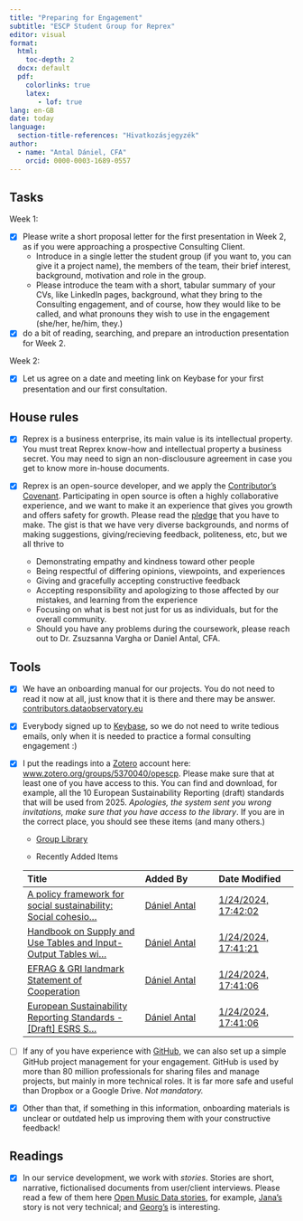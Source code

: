 ```yaml
---
title: "Preparing for Engagement"
subtitle: "ESCP Student Group for Reprex"
editor: visual
format:
  html: 
    toc-depth: 2
  docx: default
  pdf:
    colorlinks: true
    latex: 
       - lof: true
lang: en-GB
date: today
language: 
  section-title-references: "Hivatkozásjegyzék"
author:
  - name: "Antal Dániel, CFA"
    orcid: 0000-0003-1689-0557
---
```


## Tasks

Week 1:

-   [x] Please write a short proposal letter for the first presentation in Week 2, as if you were approaching a prospective Consulting Client.
    -   Introduce in a single letter the student group (if you want to, you can give it a project name), the members of the team, their brief interest, background, motivation and role in the group.
    -   Please introduce the team with a short, tabular summary of your CVs, like LinkedIn pages, background, what they bring to the Consulting engagement, and of course, how they would like to be called, and what pronouns they wish to use in the engagement (she/her, he/him, they.)
-   [x] do a bit of reading, searching, and prepare an introduction presentation for Week 2.

Week 2:

-   [x] Let us agree on a date and meeting link on Keybase for your first presentation and our first consultation.

## House rules

-   [x] Reprex is a business enterprise, its main value is its intellectual property. You must treat Reprex know-how and intellectual property a business secret. You may need to sign an non-disclousure agreement in case you get to know more in-house documents.

-   [x] Reprex is an open-source developer, and we apply the [Contributor's Covenant](https://www.contributor-covenant.org/). Participating in open source is often a highly collaborative experience, and we want to make it an experience that gives you growth and offers safety for growth. Please read the [pledge](https://www.contributor-covenant.org/version/2/1/code_of_conduct/) that you have to make. The gist is that we have very diverse backgrounds, and norms of making suggestions, giving/recieving feedback, politeness, etc, but we all thrive to

    -   Demonstrating empathy and kindness toward other people
    -   Being respectful of differing opinions, viewpoints, and experiences
    -   Giving and gracefully accepting constructive feedback
    -   Accepting responsibility and apologizing to those affected by our mistakes, and learning from the experience
    -   Focusing on what is best not just for us as individuals, but for the overall community.
    -   Should you have any problems during the coursework, please reach out to Dr. Zsuzsanna Vargha or Daniel Antal, CFA.

## Tools

-   [x] We have an onboarding manual for our projects. You do not need to read it now at all, just know that it is there and there may be answer. [contributors.dataobservatory.eu](https://contributors.dataobservatory.eu/)

-   [x] Everybody signed up to [Keybase](https://contributors.dataobservatory.eu/collaboration-tools.html#keybase), so we do not need to write tedious emails, only when it is needed to practice a formal consulting engagement :)

-   [x] I put the readings into a [Zotero](https://contributors.dataobservatory.eu/collaboration-tools.html#zotero) account here: [www.zotero.org/groups/5370040/opescp](https://www.zotero.org/groups/5370040/opescp). Please make sure that at least one of you have access to this. You can find and download, for example, all the 10 European Sustainability Reporting (draft) standards that will be used from 2025. *Apologies, the system sent you wrong invitations, make sure that you have access to the library*. If you are in the correct place, you should see these items (and many others.)

    -   [Group Library](https://www.zotero.org/groups/5370040/opescp/items)

    -    Recently Added Items

    | Title                                                                                                                                  | Added By                                                                            | Date Modified                                                                              |
    |:---------------------------------------------------------------------------------------------------------------------------------------|:------------------------------------------------------------------------------------|:-------------------------------------------------------------------------------------------|
    | [A policy framework for social sustainability: Social cohesio…](https://www.zotero.org/groups/5370040/opescp/items/itemKey/B7PFBYDV)   | [Dániel Antal](https://www.zotero.org/groups/5370040/opescp/items/itemKey/B7PFBYDV) | [1/24/2024, 17:42:02](https://www.zotero.org/groups/5370040/opescp/items/itemKey/B7PFBYDV) |
    | [Handbook on Supply and Use Tables and Input-Output Tables wi…](https://www.zotero.org/groups/5370040/opescp/items/itemKey/AF6DP8AT)   | [Dániel Antal](https://www.zotero.org/groups/5370040/opescp/items/itemKey/AF6DP8AT) | [1/24/2024, 17:41:21](https://www.zotero.org/groups/5370040/opescp/items/itemKey/AF6DP8AT) |
    | [EFRAG & GRI landmark Statement of Cooperation](https://www.zotero.org/groups/5370040/opescp/items/itemKey/CTK9TH4H)                   | [Dániel Antal](https://www.zotero.org/groups/5370040/opescp/items/itemKey/CTK9TH4H) | [1/24/2024, 17:41:06](https://www.zotero.org/groups/5370040/opescp/items/itemKey/CTK9TH4H) |
    | [European Sustainability Reporting Standards - \[Draft\] ESRS S…](https://www.zotero.org/groups/5370040/opescp/items/itemKey/FFEWIP85) | [Dániel Antal](https://www.zotero.org/groups/5370040/opescp/items/itemKey/FFEWIP85) | [1/24/2024, 17:41:06](https://www.zotero.org/groups/5370040/opescp/items/itemKey/FFEWIP85) |

-   [ ] If any of you have experience with [GitHub](https://contributors.dataobservatory.eu/collaboration-tools.html#github), we can also set up a simple GitHub project management for your engagement. GitHub is used by more than 80 million professionals for sharing files and manage projects, but mainly in more technical roles. It is far more safe and useful than Dropbox or a Google Drive. *Not mandatory.*

-   [x] Other than that, if something in this information, onboarding materials is unclear or outdated help us improving them with your constructive feedback!

## Readings

-   [x] In our service development, we work with *stories*. Stories are short, narrative, fictionalised documents from user/client interviews. Please read a few of them here [Open Music Data stories](https://github.com/dataobservatory-eu/open-music-europe-user-stories), for example, [Jana's](https://music.dataobservatory.eu/documents/open_music_europe/dataset-development/stories/jana.html) story is not very technical; and [Georg's](https://music.dataobservatory.eu/documents/open_music_europe/dataset-development/stories/max.html) is interesting.
